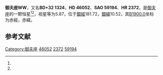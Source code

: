 {{Starbox begin
| name = 御夫座WW
}}
{{Starbox observe
| epoch = [[J2000.0|J2000.0]]
| constell = [[御夫座|御夫座]]<ref name=SIMBAD>{{cite web
 | url=http://simbad.u-strasbg.fr/simbad/sim-id?Ident=HR+2372
 | title =Pulsating variable Star
 | publisher=Centre de Données astronomiques de Strasbourg
 | work=SIMBAD
 | accessdate=2012-07-13}}</ref><ref name=DATA>{{cite web
 | url=http://vizier.u-strasbg.fr/viz-bin/VizieR-5?-out.add=.&-source=5050&-corr=PK=HR&-out.max=9999&HR=2372
 | title=VizieR Detailed Page
 | accessdate=2012-07-13
 | archive-date=2016-03-05
 | archive-url=https://web.archive.org/web/20160305203752/http://vizier.u-strasbg.fr/viz-bin/VizieR-5?-out.add=.&-source=5050&-corr=PK=HR&-out.max=9999&HR=2372
 }}</ref>
| 星官 = 
| ra = {{RA|6|32|27.2}}<ref name=SIMBAD /><ref name=DATA />
| dec = {{DEC|+32|27|17}}<ref name=SIMBAD /><ref name=DATA />
| appmag_v = 5.87<ref name=SIMBAD /><ref name=DATA />
}}
{{Starbox character
| class = A3m+A3m:<ref name=SIMBAD /><ref name=DATA />
| b-v = 0.14<ref name=SIMBAD /><ref name=DATA />
| u-b = 0.15<ref name=SIMBAD /><ref name=DATA />
| r-i = 0.02<ref name=SIMBAD /><ref name=DATA />
| variable = 
}}
{{Starbox astrometry
| radial_v = 0.15
| prop_mo_ra = -9
| parallax = 
| p_error = 
}}
{{Starbox catalog
| names =BD+32 1324，[[SAO星表|SAO]] 59194，[[HD星表|HD]] 46052，[[HR星表|HR]] 2372}}
{{Starbox reference |Simbad=HR+2372}}
{{Starbox end}}

'''御夫座WW'''，又名'''BD+32 1324'''，'''HD 46052'''、'''SAO 59194'''、'''HR 2372'''，是[[御夫座|御夫座]]的一颗恒星<ref name=SIMBAD /><ref name=DATA />，视星等为5.87，位于[[銀道座標系|銀經]]181.72，[[銀道座標系|銀緯]]10.52，其[[B1900.0|B1900.0]]坐标为赤經{{RA|6|25|55.6}}，赤緯{{DEC|+32|10.52|34}}。

== 参考文献 ==
{{reflist}}

{{star-stub}}

{{御夫座恒星}}
[[Category:御夫座|Category:御夫座]]
[[Category:HD和HDE天體|46052]]
[[Category:HR天體|2372]]
[[Category:SAO天體|59194]]